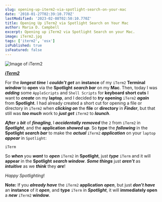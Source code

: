 ```yaml
---
slug: opening-up-iterm2-via-spotlight-search-on-your-mac
date: '2018-01-27T02:39:10.770Z'
lastModified: '2023-02-08T02:50:10.770Z'
title: Opening Up iTerm2 via Spotlight Search on Your Mac
author: Maria D. Campbell
excerpt: Opening up iTerm2 via Spotlight Search on your Mac.
image: iTerm2.jpg
tags: ['iterm2', 'osx']
isPublished: true
isFeatured: false
---
```


![Image of iTerm2](iTerm2.jpg)

_**[iTerm2](https://iterm2.com/)**_

For the ***longest time*** I **_couldn’t get_** an **instance** of my `iTerm2`
**Terminal** **_window_** to **open** via the **Spotlight** **_search bar_** on
my **Mac**. Then, today I was **_adding_** some `AppleScripts` and
`Shell Scripts` for **keyboard short cuts** I want to **_create_** on my
**laptop**, and I decided to **_try_** **opening** `iTerm2` **_again_** from
**Spotlight**. I had already created a short cut for opening a file or directory
in `iTerm2` when **_clicking on_** the **file** or **directory** in
**_Finder_**, but that still was ***too much*** work to ***just get*** `iTerm2` to
**_launch_**.

***After*** a ***bit*** of ***finagling***, I **_accidentally removed_** the `2` from `iTerm2` in **_Spotlight_**, and the **application** **_showed up_**. So **type** the
**_following_** in the **Spotlight** **_search bar_** to make the ***actual***
`iTerm2` ***application*** on your `laptop` **_appear_** in `Spotlight`:

```shell
iTerm
```

So ***when*** you ***want*** to **_open_** `iTerm2` in **Spotlight**, just **_type_**
`iTerm` and it will **appear** in the **Spotlight** **_search window_**. ***Some things*** just ***aren’t*** as ***intuitive*** as we ***think*** they ***are***!

*Happy Spotlighting*!

**Note:** If you **_already have_** the `iTerm2` **application** **_open_**, but
just **_don’t have_** an **instance** of it **_open_**, and **type** `iTerm` in
**_Spotlight_**, it will **immediately open** a **_new_** `iTerm2` **window**.
